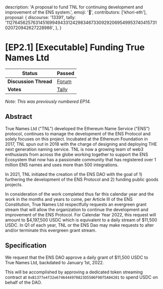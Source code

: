   description:
    'A proposal to fund TNL for continuing development and improvement of the ENS system.',
  emoji: '📙',
  contributors: ['khori-eth'],
  proposal: {
    discourse: '13391',
    tally:
      '112764562576314516994943312429834673309292069549953740415731020720942627228986',
  },
}

# [EP2.1] [Executable] Funding True Names Ltd

| **Status**            | Passed                                                                                                                         |
| --------------------- | ------------------------------------------------------------------------------------------------------------------------------ |
| **Discussion Thread** | [Forum](https://discuss.ens.domains/t/13391)                                                                                   |
| **Votes**             | [Tally](https://www.tally.xyz/gov/ens/proposal/112764562576314516994943312429834673309292069549953740415731020720942627228986) |

_Note: This was previously numbered EP14._

## Abstract

True Names Ltd ("TNL") developed the Ethereum Name Service ("ENS") protocol, continues to manage the development of the ENS Protocol and solely focuses on this project. Incubated at the Ethereum Foundation in 2017, TNL spun out in 2018 with the charge of designing and deploying THE next generation naming service. TNL is now a growing team of web3 enthusiasts from across the globe working together to support the ENS Ecosystem that now has a passionate community that has registered over 1 million ENS names and uses more than 500 integrations.

In 2021, TNL initiated the creation of the ENS DAO with the goal of 1) furthering the development of the ENS Protocol and 2) funding public goods projects.

In consideration of the work completed thus far this calendar year and the work in the months and years to come, per Article III of the ENS Constitution, True Names Ltd respectfully requests an evergreen grant stream that will allow the organization to continue the development and improvement of the ENS Protocol. For Calendar Year 2022, this request will amount to $4,197,500 USDC which is equivalent to a daily stream of $11,500 USDC. In Q1 of each year, TNL or the ENS Dao may make requests to alter and/or terminate this evergreen grant stream.

## Specification

We request that the ENS DAO approve a daily grant of $11,500 USDC to True Names Ltd, backdated to January 1st, 2022.

This will be accomplished by approving a dedicated token streaming contract at `0xB1377e4f32e6746444970823D5506F98f5A04201` to spend USDC on behalf of the DAO.
